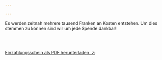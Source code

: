 ```yaml
---

---
```







<SectionTitle thin="Spenden" />
<div data-aos="fade-up" data-aos-duration="2000">
	<div class="text-justify max-w-singleCol mx-auto">
		<div class="h-6"></div>
		<p>
			Es werden zeitnah mehrere tausend Franken an Kosten entstehen. Um dies stemmen zu können sind wir um jede Spende dankbar!
		</p>
		<br />
	</div>
	<div class="hidden md:flex mx-auto my-6 w-fit max-w-full border-black border">
		<Fragment set:html={QR} class="" />
	</div>
	<div class="hidden sm:flex md:hidden mx-auto my-6 w-fit border-black border">
		<Fragment set:html={QRM} />
	</div>
	<div class="flex sm:hidden mx-auto my-6  w-fit">
		<Fragment set:html={QRO} />
	</div>
	<br />
	<div class="text-justify max-w-singleCol mx-auto">
		<p>
			<span><a href={ezs}>Einzahlungsschein als PDF herunterladen &nbsp;↗</a></span>
		</p>
	</div>
</div>